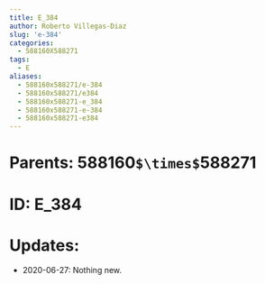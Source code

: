 ```yaml
---
title: E_384
author: Roberto Villegas-Diaz
slug: 'e-384'
categories:
  - 588160X588271
tags:
  - E
aliases:
  - 588160x588271/e-384
  - 588160x588271/e384
  - 588160x588271-e_384
  - 588160x588271-e-384
  - 588160x588271-e384
---
```


# **Parents**: 588160`$\times$`588271
# **ID**: E_384
# **Updates**: 
 - 2020-06-27: Nothing new.

